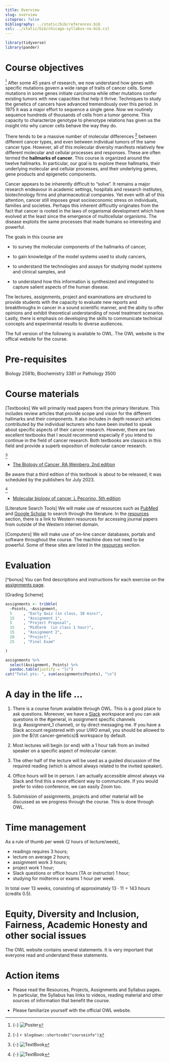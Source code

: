 ```yaml
---
title: Overview
slug: overview
citeproc: false
bibliography: ../static/bib/references.bib
csl: ../static/bib/chicago-syllabus-no-bib.csl
---
```


```r
library(tidyverse)
library(pander) 
```

# Course objectives 

[^cell_signalling_poster]
<span class="newthought">After some 45 years of research,</span> we now understand how genes with specific mutations govern a wide range of traits of cancer cells. Some mutations in some genes initiate carcinoma while other mutations confer existing tumors with new capacities that help it thrive. Techniques to study the genetics of cancers have advanced tremendously over this period. In 1975 it was a major effort to sequence a single gene. Now we routinely sequence hundreds of thousands of cells from a tumor genome. This capacity to characterize genotype to phenotype relations has given us the insight into why cancer cells behave the way they do.  

<span class="newthought">There tends to be a massive number of molecular differences</span> [^courseinfo]  between different cancer types, and even between individual tumors of the same cancer type. However, all of this molecular diversity manifests relatively few different molecular and cellular processes and responses. These are often termed the __hallmarks of cancer__. This course is organized around the twelve hallmarks. In particular, our goal is to explore these hallmarks, their underlying molecular and cellular processes, and their underlying genes, gene products and epigenetic components.


<span class="newthought">Cancer appears to be inherently difficult to "solve".</span> It remains a major research endeavour in academic settings, hospitals and research institutes, biotechnology firms and pharmaceutical companies. Yet even with all of this attention,  cancer still imposes great socioeconomic stress on individuals, families and societies. Perhaps this inherent difficultly originates from the fact that cancer is rooted in the laws of organismal development which have evolved at the least since the emergence of multicellular organisms. The disease exploits the same processes that made humans so interesting and powerful.

The goals in this course are

- to survey the molecular components of the hallmarks of cancer, 

- to gain knowledge of the model systems used to study cancers, 

- to understand the technologies and assays for studying model systems and clinical samples, and

- to understand how  this information is synthesized and integrated to capture salient aspects of the human disease.

The  lectures, assignments, project and examinations are structured to provide students with 
the capacity to evaluate new reports and breakthroughs in cancer in a sound scientific manner, and the abilty to offer opinions and exhibit theoretical understanding of novel treatment scenarios. Lastly, there is emphasis on developing the skills to communicate technical concepts and experimental results to diverse audiences. 
 
The full version of the following is available to OWL. The OWL website is the offical website for the course.

# Pre-requisites

Biology 2581b, Biochemistry 3381 or Pathology 3500

# Course materials

<span class="newthought">[Textbooks]</span>
We will primarily read papers from the primary literature. This includes review articles that provide scope and vision for the different hallmarks and their components. It also includes in depth research articles contributed by the individual lecturers who have been invited to speak about specific aspects of their cancer research. However, there are two excellent textbooks that I would recommend especially if you intend to continue in the field of cancer research. Both textbooks are classics in this field and provide a superb exposition of molecular cancer research.

[^weinberg_book] 
 
- [The Biology of Cancer, RA Weinberg, 2nd edition](https://blackwells.co.uk/bookshop/product/9780815345282?gC=4cfad707612&gclid=Cj0KCQjwzLCVBhD3ARIsAPKYTcQgzdyQdUqNEYMZSG-rMKGPuUJfxJDiAessacL76Ug2LztON-AvPDAaAqFXEALw_wcB)

Be aware that a third edition of this textbook is about to be released; it was scheduled by the publishers for July 2023.

[^pecorino_book]

- [Molecular biology of cancer, L Pecorino, 5th edition](https://blackwells.co.uk/bookshop/product/9780198833024?gC=4cfad707612&gclid=Cj0KCQjwzLCVBhD3ARIsAPKYTcToZTPkBp12P65AqGz6rYwJVP7XnGox2nU9dR_3nW6_Iro50SrGxbEaAvMqEALw_wcB)


<span class="newthought">[Literature Search Tools]</span> We will make use of resources such as 
[PubMed](https://pubmed.ncbi.nlm.nih.gov/) and [Google Scholar](https://scholar.google.ca/) to search through the literature. In the [resources](/resources/) section, there is a link to Western resources for accessing journal papers from outside of the Western internet domain.


<span class="newthought">[Computers]</span> We will make use of on-line cancer databases, portals and software throughout the course. The machine does not need to be powerful. Some of these sites are listed in  the [resources](/resources/) section. 

# Evaluation

[^bonus]
You can find descriptions and instructions for each exercise on the [assignments page](/assignments/). 
 
<span class="newthought">[Grading Scheme]</span>
```r
assignments <- tribble(
  ~Points, ~Assignment,
  5     , "Early Quiz (in class, 30 mins)",
  15    , "Assignment 1",
  5     , "Project Proposal",
  15    , "Midterm  (in class 1 hour)",
  15    , "Assignment 2",
  20    , "Project",
  25    , "Final Exam"

)

```

```r
assignments %>% 
  select(Assignment, Points) %>% 
  pandoc.table(justify = "lc")
cat("Total pts: ", sum(assignments$Points), "\n")
```


# A  day in the life ...

1. There is a course forum available through OWL. This is a good place to ask questions. Moreover, we have a <i class="fa fa-slack" aria-hidden="true"></i> <a href="https://cancer-genetics-uwo.slack.com"> Slack</a> workspace and you can ask questions in the #general, in assignment specific channels (e.g. #assignment_1 channel), or by direct messaging me. If you have a Slack account registered with your UWO email, you should be allowed to join the ${\tt cancer-genetics}$ workspace by default.

2. Most lectures will begin (or end) with a 1 hour talk from an invited speaker on a specific aspect of molecular cancer. 

3.  The other half of the lecture will be used as a guided discussion of the required reading (which is almost always related to the invited speaker).

4. Office hours will be in person. I am actually accessible almost always via Slack and find this a more efficient way to communicate. If you would prefer to video conference, we can easily Zoom too.

5. Submission of assignments, projects and other material will be discussed as we progress through the course. This is done through OWL.



# Time management

As a rule of thumb per week (2 hours of lecture/week), 
 
- readings  requires $3$ hours; 
- lecture on average $2$ hours;
- assignment  work $3$ hours;
- project work $1$ hour;
- Slack questions or office hours (TA or instructor) $1$ hour;
- studying for midterms or exams $1$ hour per week.

In total over $13$ weeks, consisting of approximately $13 \cdot 11 = 143$ hours (credits $0.5$).


# Equity, Diversity and Inclusion, Fairness, Academic Honesty and other social issues

The OWL website contains several statements. It is very important that everyone read and understand these statements.

# Action items 

- Please read the Resources, Projects,  Assignments and Syllabus pages. In particular, the Syllabus has links to videos, reading material and other sources of information that benefit the course.


- Please familiarize yourself with the official OWL website.

  
[^courseinfo]: {-}
  `r blogdown::shortcode("courseinfo")`
  
[^cell_signalling_poster]: {-}
 ![Poster](/images/cell_signalling_poster.jpg) 


[^weinberg_book]: {-}
 ![TextBook](/images/weinberg_book.png) 
 
[^pecorino_book]: {-}
 ![TextBook](/images/pecorino_book.png) 
 